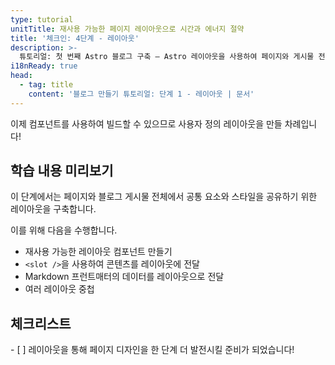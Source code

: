 ```yaml
---
type: tutorial
unitTitle: 재사용 가능한 페이지 레이아웃으로 시간과 에너지 절약
title: '체크인: 4단계 - 레이아웃'
description: >-
  튜토리얼: 첫 번째 Astro 블로그 구축 — Astro 레이아웃을 사용하여 페이지와 게시물 전체에서 공통 요소와 스타일을 공유하세요.
i18nReady: true
head:
  - tag: title
    content: '블로그 만들기 튜토리얼: 단계 1 - 레이아웃 | 문서'
---
```


이제 컴포넌트를 사용하여 빌드할 수 있으므로 사용자 정의 레이아웃을 만들 차례입니다!

## 학습 내용 미리보기

이 단계에서는 페이지와 블로그 게시물 전체에서 공통 요소와 스타일을 공유하기 위한 레이아웃을 구축합니다.

이를 위해 다음을 수행합니다.

- 재사용 가능한 레이아웃 컴포넌트 만들기
- `<slot />`을 사용하여 콘텐츠를 레이아웃에 전달
- Markdown 프런트매터의 데이터를 레이아웃으로 전달
- 여러 레이아웃 중첩

<Box icon="check-list">

## 체크리스트

<Checklist>
- [ ] 레이아웃을 통해 페이지 디자인을 한 단계 더 발전시킬 준비가 되었습니다!
</Checklist>
</Box>

